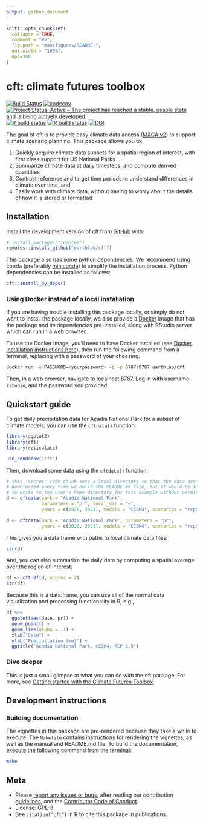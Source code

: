 ```yaml
---
output: github_document
---
```


<!-- README.md is generated from README.Rmd. Please edit that file -->

```r
knitr::opts_chunk$set(
  collapse = TRUE,
  comment = "#>",
  fig.path = "man/figures/README-",
  out.width = "100%", 
  dpi=300
)
```

# cft: climate futures toolbox

<!-- badges: start -->
[![Build Status](https://travis-ci.com/earthlab/cft.svg?branch=master)](https://travis-ci.com/earthlab/cft)
[![codecov](https://codecov.io/gh/earthlab/cft/branch/master/graph/badge.svg)](https://codecov.io/gh/earthlab/cft)
[![Project Status: Active – The project has reached a stable, usable state and is being actively developed.](https://www.repostatus.org/badges/latest/active.svg)](https://www.repostatus.org/#active)
[![R build status](https://github.com/earthlab/cft/workflows/R-CMD-check/badge.svg)](https://github.com/earthlab/cft/actions)
[![R build status](https://github.com/earthlab/cft/workflows/pkgdown/badge.svg)](https://github.com/earthlab/cft/actions)
[![DOI](https://zenodo.org/badge/205295577.svg)](https://zenodo.org/badge/latestdoi/205295577)
<!-- badges: end -->

The goal of cft is to provide easy climate data access 
([MACA v2](http://www.climatologylab.org/maca.html)) to support 
climate scenario planning.
This package allows you to: 

1. Quickly acquire climate data subsets for a spatial region of interest, with
first class support for US National Parks
2. Summarize climate data at daily timesteps, and compute derived quantities
3. Contrast reference and target time periods to understand differences in 
climate over time, and
4. Easily work with climate data, without having to worry about the details of 
how it is stored or formatted

## Installation

Install the development version of cft from [GitHub](https://github.com/) with:

``` r
# install.packages("remotes")
remotes::install_github("earthlab/cft")
```

This package also has some python dependencies. 
We recommend using conda (preferably [miniconda](https://docs.conda.io/en/latest/miniconda.html)) to simplify the installation process. 
Python dependencies can be installed as follows: 

``` r
cft::install_py_deps()
```

### Using Docker instead of a local installation

If you are having trouble installing this package locally, or simply do not want
to install the package locally, we also provide a 
[Docker](https://www.docker.com/) image that has the 
package and its dependencies pre-installed, along with
RStudio server which can run in a web browser. 

To use the Docker image, you'll need to have Docker installed (see 
[Docker installation instructions here](https://docs.docker.com/install/)), then 
run the following command from a terminal, replacing <yourpassword> with 
a password of your choosing.

```bash
docker run -e PASSWORD=<yourpassword> -d -p 8787:8787 earthlab/cft
```

Then, in a web browser, navigate to localhost:8787. 
Log in with username: `rstudio`, and the password you provided. 

## Quickstart guide

To get daily precipitation data for Acadia National Park for a subset of 
climate models, you can use the `cftdata()` function:

```r
library(ggplot2)
library(cft)
library(reticulate)

use_condaenv("cft")
```

Then, download some data using the `cftdata()` function. 

```r
# this 'secret' code chunk sets a local directory so that the data aren't 
# downloaded every time we build the README.md file, but it would be impolite
# to write to the user's home directory for this example without permission.
d <- cftdata(park = "Acadia National Park", 
             parameters = "pr", local_dir = "~",
             years = c(2020, 2021), models = "CCSM4", scenarios = "rcp85")
```


```r
d <- cftdata(park = "Acadia National Park", parameters = "pr", 
             years = c(2020, 2021), models = "CCSM4", scenarios = "rcp85")
```

This gives you a data frame with paths to local climate data files: 

```r
str(d)
```

And, you can also summarize the daily data by computing a spatial average over the region of interest: 

```r
df <- cft_df(d, ncores = 2)
str(df)
```

Because this is a data.frame, you can use all of the normal data visualization and processing functionality in R, e.g.,

```r
df %>%
  ggplot(aes(date, pr)) + 
  geom_point() + 
  geom_line(alpha = .1) + 
  xlab("Date") + 
  ylab("Precipitation (mm)") + 
  ggtitle("Acadia National Park, CCSM4, RCP 8.5")
```

### Dive deeper

This is just a small glimpse at what you can do with the cft package.
For more, see [Getting started with the Climate Futures Toolbox](https://www.earthdatascience.org/cft/articles/cft-intro.html).

## Development instructions

### Building documentation

The vignettes in this package are pre-rendered because they take a while to 
execute. 
The `Makefile` contains instructions for rendering the vignettes, as well as
the manual and README.md file. 
To build the documentation, execute the following command from the terminal: 

```bash
make
```

## Meta

* Please [report any issues or bugs](https://github.com/earthlab/cft/issues),
after reading our contribution [guidelines](CONTRIBUTING.md), and the 
[Contributor Code of Conduct](CODE_OF_CONDUCT.md). 
* License: GPL-3
* See `citation("cft")` in R to cite this package in publications. 

